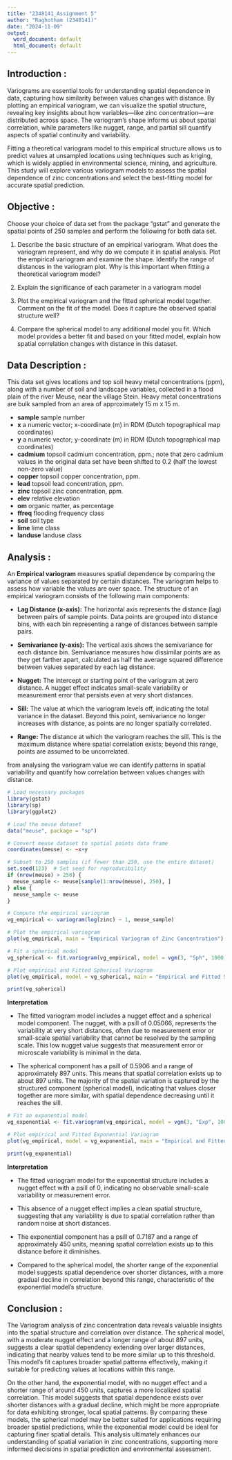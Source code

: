 ```yaml
---
title: "2348141_Assignment 5"
author: "Raghotham (2348141)"
date: "2024-11-09"
output:
  word_document: default
  html_document: default
---
```


## Introduction :

Variograms are essential tools for understanding spatial dependence in data, capturing how similarity between values changes with distance. By plotting an empirical variogram, we can visualize the spatial structure, revealing key insights about how variables—like zinc concentration—are distributed across space. The variogram’s shape informs us about spatial correlation, while parameters like nugget, range, and partial sill quantify aspects of spatial continuity and variability. 

Fitting a theoretical variogram model to this empirical structure allows us to predict values at unsampled locations using techniques such as kriging, which is widely applied in environmental science, mining, and agriculture. This study will explore various variogram models to assess the spatial dependence of zinc concentrations and select the best-fitting model for accurate spatial prediction.

## Objective :

Choose your choice of data set from the package “gstat” and generate the spatial points of 250 samples and perform the following for both data set.

1. Describe the basic structure of an empirical variogram. What does the variogram represent, and why do we compute it in spatial analysis. Plot the empirical variogram and examine the shape. Identify the range of distances in the variogram plot. Why is this important when fitting a theoretical variogram model?

2. Explain the significance of each parameter in a variogram model

3. Plot the empirical variogram and the fitted spherical model together. Comment on the fit of the model. Does it capture the observed spatial structure well?

4. Compare the spherical model to any additional model you fit. Which model provides a better fit and based on your fitted model, explain how spatial correlation changes with distance in this dataset.

## Data Description :

This data set gives locations and top soil heavy metal concentrations (ppm), along with a number
of soil and landscape variables, collected in a flood plain of the river Meuse, near the village Stein.
Heavy metal concentrations are bulk sampled from an area of approximately 15 m x 15 m.

- **sample** sample number
- **x** a numeric vector; x-coordinate (m) in RDM (Dutch topographical map coordinates)
- **y** a numeric vector; y-coordinate (m) in RDM (Dutch topographical map coordinates)
- **cadmium** topsoil cadmium concentration, ppm.; note that zero cadmium values in the original data set have been shifted to 0.2 (half the lowest non-zero value)
- **copper** topsoil copper concentration, ppm.
- **lead** topsoil lead concentration, ppm.
- **zinc** topsoil zinc concentration, ppm.
- **elev** relative elevation
- **om** organic matter, as percentage
- **ffreq** flooding frequency class
- **soil** soil type
- **lime** lime class
- **landuse** landuse class

## Analysis :

An **Empirical variogram** measures spatial dependence by comparing the variance of values separated by certain distances. The variogram helps to assess how variable the values are over space. The structure of an empirical variogram consists of the following main components:

- **Lag Distance (x-axis):** The horizontal axis represents the distance (lag) between pairs of sample points. Data points are grouped into distance bins, with each bin representing a range of distances between sample pairs.

- **Semivariance (y-axis):** The vertical axis shows the semivariance for each distance bin. Semivariance measures how dissimilar points are as they get farther apart, calculated as half the average squared difference between values separated by each lag distance.

- **Nugget:** The intercept or starting point of the variogram at zero distance. A nugget effect indicates small-scale variability or measurement error that persists even at very short distances.

- **Sill:** The value at which the variogram levels off, indicating the total variance in the dataset. Beyond this point, semivariance no longer increases with distance, as points are no longer spatially correlated.

- **Range:** The distance at which the variogram reaches the sill. This is the maximum distance where spatial correlation exists; beyond this range, points are assumed to be uncorrelated.

from analysing the variogram value we can identify patterns in spatial variability and quantify how correlation between values changes with distance.

```r
# Load necessary packages
library(gstat)
library(sp)
library(ggplot2)

# Load the meuse dataset
data("meuse", package = "sp")

# Convert meuse dataset to spatial points data frame
coordinates(meuse) <- ~x+y

# Subset to 250 samples (if fewer than 250, use the entire dataset)
set.seed(123)  # Set seed for reproducibility
if (nrow(meuse) > 250) {
  meuse_sample <- meuse[sample(1:nrow(meuse), 250), ]
} else {
  meuse_sample <- meuse
}
```

```r
# Compute the empirical variogram
vg_empirical <- variogram(log(zinc) ~ 1, meuse_sample)

# Plot the empirical variogram
plot(vg_empirical, main = "Empirical Variogram of Zinc Concentration")
```

```r
# Fit a spherical model
vg_spherical <- fit.variogram(vg_empirical, model = vgm(3, "Sph", 1000, 0.1))

# Plot empirical and Fitted Spherical Variogram
plot(vg_empirical, model = vg_spherical, main = "Empirical and Fitted Spherical Variogram")

```

```r
print(vg_spherical)
```

**Interpretation**


- The fitted variogram model includes a nugget effect and a spherical model component. The nugget, with a psill of 0.05066, represents the variability at very short distances, often due to measurement error or small-scale spatial variability that cannot be resolved by the sampling scale. This low nugget value suggests that measurement error or microscale variability is minimal in the data.

- The spherical component has a psill of 0.5906 and a range of approximately 897 units. This means that spatial correlation exists up to about 897 units. The majority of the spatial variation is captured by the structured component (spherical model), indicating that values closer together are more similar, with spatial dependence decreasing until it reaches the sill.

```r
# Fit an exponential model
vg_exponential <- fit.variogram(vg_empirical, model = vgm(3, "Exp", 1000, 0.1))

# Plot empirical and Fitted Exponential Variogram
plot(vg_empirical, model = vg_exponential, main = "Empirical and Fitted Exponential Variogram")
```
```r
print(vg_exponential)
```

**Interpretation**

- The fitted variogram model for the exponential structure includes a nugget effect with a psill of 0, indicating no observable small-scale variability or measurement error.

- This absence of a nugget effect implies a clean spatial structure, suggesting that any variability is due to spatial correlation rather than random noise at short distances.

- The exponential component has a psill of 0.7187 and a range of approximately 450 units, meaning spatial correlation exists up to this distance before it diminishes. 

- Compared to the spherical model, the shorter range of the exponential model suggests spatial dependence over shorter distances, with a more gradual decline in correlation beyond this range, characteristic of the exponential model’s structure.

## Conclusion :

The Variogram analysis of zinc concentration data reveals valuable insights into the spatial structure and correlation over distance. The spherical model, with a moderate nugget effect and a longer range of about 897 units, suggests a clear spatial dependency extending over larger distances, indicating that nearby values tend to be more similar up to this threshold. This model’s fit captures broader spatial patterns effectively, making it suitable for predicting values at locations within this range.

On the other hand, the exponential model, with no nugget effect and a shorter range of around 450 units, captures a more localized spatial correlation. This model suggests that spatial dependence exists over shorter distances with a gradual decline, which might be more appropriate for data exhibiting stronger, local spatial patterns. By comparing these models, the spherical model may be better suited for applications requiring broader spatial predictions, while the exponential model could be ideal for capturing finer spatial details. This analysis ultimately enhances our understanding of spatial variation in zinc concentrations, supporting more informed decisions in spatial prediction and environmental assessment.



